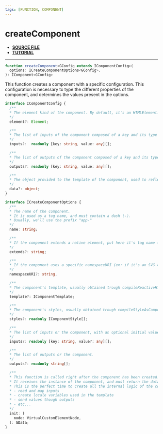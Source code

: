```yaml
---
tags: [FUNCTION, COMPONENT]
---
```


# createComponent

- **[SOURCE FILE](https://github.com/lirx-js/dom/blob/main/src/component/create/create-component.ts)**
- **[TUTORIAL](/docs/documentation/component/component/)**

---

```ts
function createComponent<GConfig extends IComponentConfig>(
  options: ICreateComponentOptions<GConfig>,
): IComponent<GConfig>
```

This function creates a component with a specific configuration.
This configuration is necessary to type the different properties of the component,
and determines the values present in the options.

```ts
interface IComponentConfig {
  /**
  * The element kind of the component. By default, it's an HTMLElement.
  */
  element?: Element;

  /**
  * The list of inputs of the component composed of a key and its type
  */
  inputs?:  readonly [key: string, value: any][];

  /**
  * The list of outputs of the component composed of a key and its type
  */
  outputs?: readonly [key: string, value: any][];

  /**
  * The object provided to the template of the component, used to reflect dynamic values on the DOM.
  */
  data?: object;
}
```

```ts
interface ICreateComponentOptions {
  /**
  * The name of the component.
  * It is used as a tag name, and must contain a dash (-).
  * Usually, we'll use the prefix "app-"
  */
  name: string;

  /**
  * If the component extends a native element, put here it's tag name (ex: "button")
  */
  extends?: string;

  /**
  * If the component uses a specific namespaceURI (ex: if it's an SVG => http://www.w3.org/2000/svg)
  */
  namespaceURI?: string,

  /**
  * The component's template, usually obtained trough compileReactiveHTMLAsComponentTemplate
  */
  template?: IComponentTemplate;

  /**
  * The component's styles, usually obtained trough compileStyleAsComponentStyle
  */
  styles?: readonly IComponentStyle[];

  /**
  * The list of inputs or the component, with an optional initial value.
  */
  inputs?: readonly [key: string, value?: any][];

  /**
  * The list of outputs or the component.
  */
  outputs?: readonly string[];

  /**
  * This function is called right after the component has been created.
  * It receives the instance of the component, and must return the data to provide to the template.
  * This is the perfect time to create all the internal logic of the component:
  * - read and map inputs
  * - create locale variables used in the template
  * - send values though outputs
  * - etc...
  */
  init: (
    node: VirtualCustomElementNode,
  ): GData;
}
```

